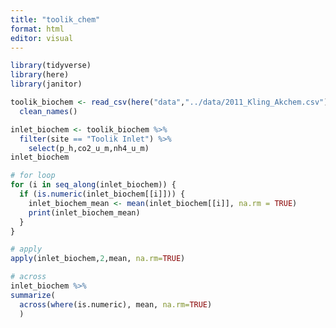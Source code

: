 ```yaml
---
title: "toolik_chem"
format: html
editor: visual
---
```


```r
library(tidyverse)
library(here)
library(janitor)
```

```r
toolik_biochem <- read_csv(here("data","../data/2011_Kling_Akchem.csv"),na=".") %>% 
  clean_names() 
```

```r
inlet_biochem <- toolik_biochem %>%
  filter(site == "Toolik Inlet") %>%
    select(p_h,co2_u_m,nh4_u_m) 
inlet_biochem
```

```r

# for loop
for (i in seq_along(inlet_biochem)) {
  if (is.numeric(inlet_biochem[[i]])) {
    inlet_biochem_mean <- mean(inlet_biochem[[i]], na.rm = TRUE)
    print(inlet_biochem_mean)
  }
}
```

```r
# apply
apply(inlet_biochem,2,mean, na.rm=TRUE)
```

```r
# across
inlet_biochem %>% 
summarize(
  across(where(is.numeric), mean, na.rm=TRUE)
  )
```
